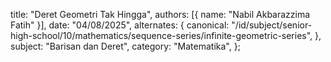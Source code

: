  title: "Deret Geometri Tak Hingga",
  authors: [{ name: "Nabil Akbarazzima Fatih" }],
  date: "04/08/2025",
  alternates: {
    canonical:
      "/id/subject/senior-high-school/10/mathematics/sequence-series/infinite-geometric-series",
  },
  subject: "Barisan dan Deret",
  category: "Matematika",
};
